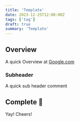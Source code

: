 ```yaml
---
title: 'Template'
date: 2023-12-25T12:00:00Z
tags: ['tag']
draft: true
summary: 'Template'
---
```


## Overview
A quick Overview at [Google.com](https://google.com)

### Subheader
A quick sub header comment

## Complete  🎉
Yay! Cheers!
